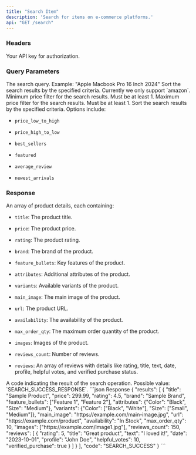 ```yaml
---
title: "Search Item"
description: 'Search for items on e-commerce platforms.'
api: "GET /search"
---
```


### Headers

<ParamField header="authorization" type="string" required>
  Your API key for authorization.
</ParamField>

### Query Parameters

<ParamField query="q" type="string" required>
  The search query. Example: "Apple Macbook Pro 16 Inch 2024"
</ParamField>

<ParamField query="platform" type="string" required>
  Sort the search results by the specified criteria. Currently we only support `amazon`.
</ParamField>

<ParamField query="price_min" type="integer">
  Minimum price filter for the search results. Must be at least 1.
</ParamField>

<ParamField query="price_max" type="integer">
  Maximum price filter for the search results. Must be at least 1.
</ParamField>

<ParamField query="sort_by" type="string">
  Sort the search results by the specified criteria. Options include:

  * `price_low_to_high`

  * `price_high_to_low`

  * `best_sellers`

  * `featured`

  * `average_review`

  * `newest_arrivals`
</ParamField>

### Response

<ResponseField name="results" type="array">
  An array of product details, each containing:

  * `title`: The product title.

  * `price`: The product price.

  * `rating`: The product rating.

  * `brand`: The brand of the product.

  * `feature_bullets`: Key features of the product.

  * `attributes`: Additional attributes of the product.

  * `variants`: Available variants of the product.

  * `main_image`: The main image of the product.

  * `url`: The product URL.

  * `availability`: The availability of the product.

  * `max_order_qty`: The maximum order quantity of the product.

  * `images`: Images of the product.

  * `reviews_count`: Number of reviews.

  * `reviews`: An array of reviews with details like rating, title, text, date, profile, helpful votes, and verified purchase status.
</ResponseField>

<ResponseField name="code" type="string">
  A code indicating the result of the search operation. Possible value: `SEARCH_SUCCESS_RESPONSE`.
</ResponseField>

<ResponseExample>
  ```json Response
  {
    "results": [
      {
        "title": "Sample Product",
        "price": 299.99,
        "rating": 4.5,
        "brand": "Sample Brand",
        "feature_bullets": ["Feature 1", "Feature 2"],
        "attributes": {"Color": "Black", "Size": "Medium"},
        "variants": {"Color": ["Black", "White"], "Size": ["Small", "Medium"]},
        "main_image": "https://example.com/main-image.jpg",
        "url": "https://example.com/product",
        "availability": "In Stock",
        "max_order_qty": 10,
        "images": ["https://example.com/image1.jpg"],
        "reviews_count": 150,
        "reviews": [
          {
            "rating": 5,
            "title": "Great product",
            "text": "I loved it!",
            "date": "2023-10-01",
            "profile": "John Doe",
            "helpful_votes": 10,
            "verified_purchase": true
          }
        ]
      }
    ],
    "code": "SEARCH_SUCCESS"
  }
  ```
</ResponseExample>